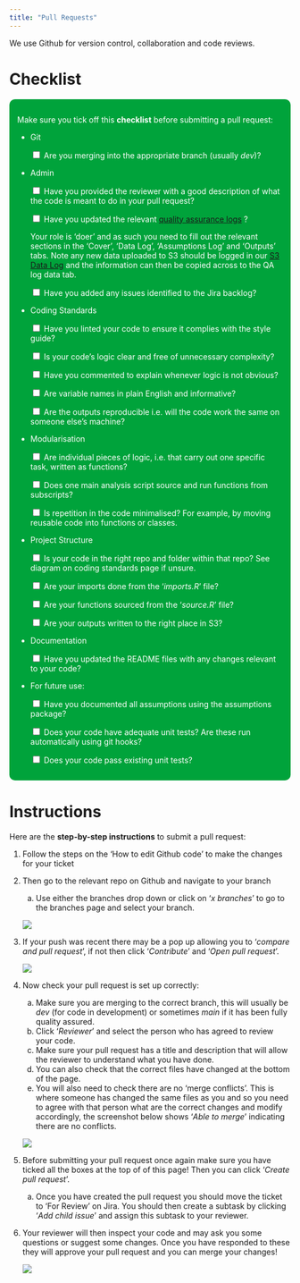 ```yaml
---
title: "Pull Requests"
---
```


We use Github for version control, collaboration and code reviews.

# Checklist

::: {style="background-color: #00a33b;
            color: white;
            padding: 1em;
            border-radius: 10px;"}
Make sure you tick off this **checklist** before submitting a pull request:

-   Git

    <input type="checkbox"> Are you merging into the appropriate branch (usually *dev*)?

-   Admin

    <input type="checkbox"> Have you provided the reviewer with a good description of what the code is meant to do in your pull request?

    <input type="checkbox"> Have you updated the relevant [quality assurance logs](https://defra.sharepoint.com/teams/Team1478/Extended%20Producer%20Responsibility%20for%20Packaging/Forms/AllItems.aspx?csf=1&web=1&e=77PIAm&xsdata=MDV8MDF8fGVmMDUxZTI0M2UzMDQyMGQxYjdkMDhkYmNlZjdmNmVhfDc3MGEyNDUwMDIyNzRjNjI5MGM3NGUzODUzN2YxMTAyfDB8MHw2MzgzMzEzMzY1OTc4Mzg3MTd8VW5rbm93bnxWR1ZoYlhOVFpXTjFjbWwwZVZObGNuWnBZMlY4ZXlKV0lqb2lNQzR3TGpBd01EQWlMQ0pRSWpvaVYybHVNeklpTENKQlRpSTZJazkwYUdWeUlpd2lWMVFpT2pFeGZRPT18MXxMMk5vWVhSekx6RTVPakZoTVdRd056STNZelExTXpSaU5UVmhOVEJsWlRNNVpHSTFOVGc1WWpneFFIUm9jbVZoWkM1Mk1pOXRaWE56WVdkbGN5OHhOamszTlRNMk9EVTVORGsxfDA0YjRiYjU2MzdhMzRjYjUxYjdkMDhkYmNlZjdmNmVhfGNmYzQ5YjQ2MGE1ODQzZDc5YzdkYmVlY2QxYjBhYzY4&sdata=YVFjcG55cWNSNnk1cmlDSk9xNzhNNURzd0tCRnhZNzJKZUFSbG52OVZMTT0%3D&ovuser=770a2450%2D0227%2D4c62%2D90c7%2D4e38537f1102%2CJacob%2EBillingham%40defra%2Egov%2Euk&OR=Teams%2DHL&CT=1697538108978&clickparams=eyJBcHBOYW1lIjoiVGVhbXMtRGVza3RvcCIsIkFwcFZlcnNpb24iOiIyNy8yMzA5MDExMjI3OCIsIkhhc0ZlZGVyYXRlZFVzZXIiOmZhbHNlfQ%3D%3D&cid=22c09b0c%2D5d1a%2D4bfc%2D9011%2D4b821c8b4eb1&FolderCTID=0x0120009DD0451A50BCD14598E383179B1663D1&id=%2Fteams%2FTeam1478%2FExtended%20Producer%20Responsibility%20for%20Packaging%2F15%20Fees%20and%20Payments%20Calculator%20%28FPC%29%2F18%20Module%20B1%20%2D%20LA%20FNCs%2F04%20Bottom%2Dup%20Modelling%2FQA%20Logs&viewid=ec0dda87%2Dc649%2D45d1%2Da9f9%2D150ad0e349b4) ?

    Your role is 'doer' and as such you need to fill out the relevant sections in the 'Cover', 'Data Log', 'Assumptions Log' and 'Outputs' tabs. Note any new data uploaded to S3 should be logged in our [S3 Data Log](https://defra.sharepoint.com/:x:/r/teams/Team1478/_layouts/15/Doc.aspx?sourcedoc=%7B2FCDCE89-3F0D-41DD-B451-CB0D77D8DA26%7D&file=Data%20Log%20Ranch_479.xlsx&action=default&mobileredirect=true) and the information can then be copied across to the QA log data tab.

    <input type="checkbox"> Have you added any issues identified to the Jira backlog?

-   Coding Standards

    <input type="checkbox"> Have you linted your code to ensure it complies with the style guide?

    <input type="checkbox"> Is your code's logic clear and free of unnecessary complexity?

    <input type="checkbox"> Have you commented to explain whenever logic is not obvious?

    <input type="checkbox"> Are variable names in plain English and informative?

    <input type="checkbox"> Are the outputs reproducible i.e. will the code work the same on someone else's machine?

-   Modularisation

    <input type="checkbox"> Are individual pieces of logic, i.e. that carry out one specific task, written as functions?

    <input type="checkbox"> Does one main analysis script source and run functions from subscripts?

    <input type="checkbox"> Is repetition in the code minimalised? For example, by moving reusable code into functions or classes.

-   Project Structure

    <input type="checkbox"> Is your code in the right repo and folder within that repo? See diagram on coding standards page if unsure.

    <input type="checkbox"> Are your imports done from the '*imports.R*' file?
    
    <input type="checkbox"> Are your functions sourced from the '*source.R*' file?

    <input type="checkbox"> Are your outputs written to the right place in S3?

-   Documentation

    <input type="checkbox"> Have you updated the README files with any changes relevant to your code?

-   For future use:

    <input type="checkbox"> Have you documented all assumptions using the assumptions package?

    <input type="checkbox"> Does your code have adequate unit tests? Are these run automatically using git hooks?

    <input type="checkbox"> Does your code pass existing unit tests?
:::

# Instructions

Here are the **step-by-step instructions** to submit a pull request:

1.  Follow the steps on the 'How to edit Github code' to make the changes for your ticket

2.  Then go to the relevant repo on Github and navigate to your branch

    a.  Use either the branches drop down or click on '*x branches*' to go to the branches page and select your branch.

    ![](~/module_b_team_pages/assets/branches_button.png)

3.  If your push was recent there may be a pop up allowing you to '*compare and pull request*', if not then click '*Contribute*' and '*Open pull request*'.

    ![](~/module_b_team_pages/assets/contribute_button.png)

4.  Now check your pull request is set up correctly:

    a.  Make sure you are merging to the correct branch, this will usually be *dev* (for code in development) or sometimes *main* if it has been fully quality assured.
    b.  Click '*Reviewer*' and select the person who has agreed to review your code.
    c.  Make sure your pull request has a title and description that will allow the reviewer to understand what you have done.
    d.  You can also check that the correct files have changed at the bottom of the page.
    e.  You will also need to check there are no 'merge conflicts'. This is where someone has changed the same files as you and so you need to agree with that person what are the correct changes and modify accordingly, the screenshot below shows '*Able to merge*' indicating there are no conflicts.

    ![](~/module_b_team_pages/assets/pull_request.png)

5.  Before submitting your pull request once again make sure you have ticked all the boxes at the top of of this page! Then you can click '*Create pull request*'.

    a.  Once you have created the pull request you should move the ticket to 'For Review' on Jira. You should then create a subtask by clicking '*Add child issue*' and assign this subtask to your reviewer.

6.  Your reviewer will then inspect your code and may ask you some questions or suggest some changes. Once you have responded to these they will approve your pull request and you can merge your changes!

    ![](~/module_b_team_pages/assets/approved.png)
